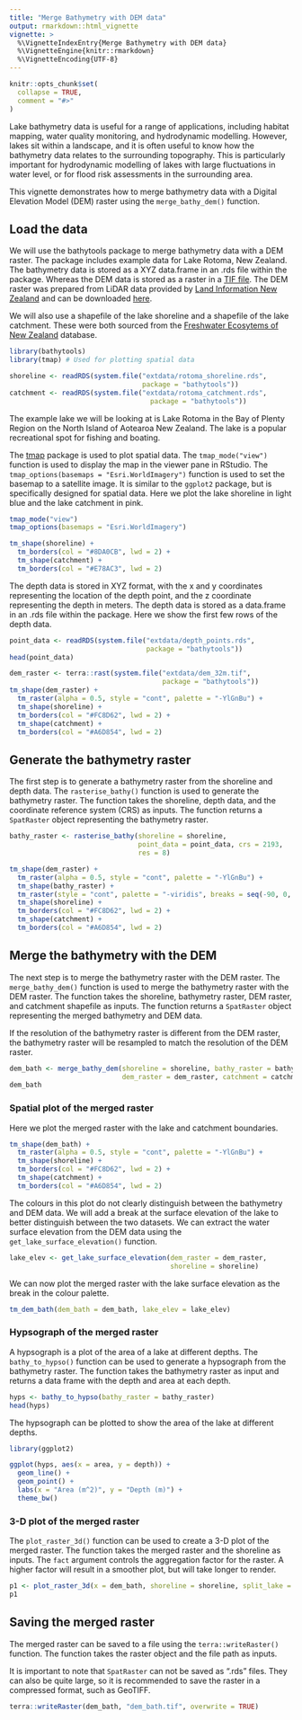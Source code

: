 ```yaml
---
title: "Merge Bathymetry with DEM data"
output: rmarkdown::html_vignette
vignette: >
  %\VignetteIndexEntry{Merge Bathymetry with DEM data}
  %\VignetteEngine{knitr::rmarkdown}
  %\VignetteEncoding{UTF-8}
---
```


```r
knitr::opts_chunk$set(
  collapse = TRUE,
  comment = "#>"
)
```

Lake bathymetry data is useful for a range of applications, including habitat mapping, water quality monitoring, and hydrodynamic modelling. However, lakes sit within a landscape, and it is often useful to know how the bathymetry data relates to the surrounding topography. This is particularly important for hydrodynamic modelling of lakes with large fluctuations in water level, or for flood risk assessments in the surrounding area. 

This vignette demonstrates how to merge bathymetry data with a Digital Elevation Model (DEM) raster using the `merge_bathy_dem()` function.

## Load the data

We will use the bathytools package to merge bathymetry data with a DEM raster. The package includes example data for Lake Rotoma, New Zealand. The bathymetry data is stored as a XYZ data.frame in an .rds file within the package. Whereas the DEM data is stored as a raster in a [TIF file](https://en.wikipedia.org/wiki/TIFF). The DEM raster was prepared from LiDAR data provided by [Land Information New Zealand](https://www.linz.govt.nz/) and can be downloaded [here](https://data.linz.govt.nz/layer/105690-bay-of-plenty-lidar-1m-dem-2019-2022/).


We will also use a shapefile of the lake shoreline and a shapefile of the lake catchment. These were both sourced from the [Freshwater Ecosytems of New Zealand](https://www.doc.govt.nz/our-work/freshwater-ecosystems-of-new-zealand/) database.


```r
library(bathytools)
library(tmap) # Used for plotting spatial data
```

```r
shoreline <- readRDS(system.file("extdata/rotoma_shoreline.rds",
                                 package = "bathytools"))
catchment <- readRDS(system.file("extdata/rotoma_catchment.rds",
                                   package = "bathytools"))
```

The example lake we will be looking at is Lake Rotoma in the Bay of Plenty Region on the North Island of Aotearoa New Zealand. The lake is a popular recreational spot for fishing and boating. 

The [tmap](https://r-tmap.github.io/tmap/) package is used to plot spatial data. The `tmap_mode("view")` function is used to display the map in the viewer pane in RStudio. The `tmap_options(basemaps = "Esri.WorldImagery")` function is used to set the basemap to a satellite image.
It is similar to the `ggplot2` package, but is specifically designed for spatial data.
Here we plot the lake shoreline in light blue and the lake catchment in pink.

```r
tmap_mode("view")
tmap_options(basemaps = "Esri.WorldImagery")

tm_shape(shoreline) +
  tm_borders(col = "#8DA0CB", lwd = 2) +
  tm_shape(catchment) +
  tm_borders(col = "#E78AC3", lwd = 2) 

```

The depth data is stored in XYZ format, with the x and y coordinates representing the location of the depth point, and the z coordinate representing the depth in meters. The depth data is stored as a data.frame in an .rds file within the package. Here we show the first few rows of the depth data.

```r
point_data <- readRDS(system.file("extdata/depth_points.rds",
                                  package = "bathytools"))
head(point_data)

```



```r
dem_raster <- terra::rast(system.file("extdata/dem_32m.tif",
                                      package = "bathytools"))
tm_shape(dem_raster) +
  tm_raster(alpha = 0.5, style = "cont", palette = "-YlGnBu") +
  tm_shape(shoreline) +
  tm_borders(col = "#FC8D62", lwd = 2) +
  tm_shape(catchment) +
  tm_borders(col = "#A6D854", lwd = 2) 

```

## Generate the bathymetry raster

The first step is to generate a bathymetry raster from the shoreline and depth data. The `rasterise_bathy()` function is used to generate the bathymetry raster. The function takes the shoreline, depth data, and the coordinate reference system (CRS) as inputs. The function returns a `SpatRaster` object representing the bathymetry raster.

```r

bathy_raster <- rasterise_bathy(shoreline = shoreline,
                                point_data = point_data, crs = 2193,
                                res = 8)
```

```r
tm_shape(dem_raster) +
  tm_raster(alpha = 0.5, style = "cont", palette = "-YlGnBu") +
  tm_shape(bathy_raster) +
  tm_raster(style = "cont", palette = "-viridis", breaks = seq(-90, 0, by = 10)) +
  tm_shape(shoreline) +
  tm_borders(col = "#FC8D62", lwd = 2) +
  tm_shape(catchment) +
  tm_borders(col = "#A6D854", lwd = 2) 
```


## Merge the bathymetry with the DEM

The next step is to merge the bathymetry raster with the DEM raster. The `merge_bathy_dem()` function is used to merge the bathymetry raster with the DEM raster. The function takes the shoreline, bathymetry raster, DEM raster, and catchment shapefile as inputs. The function returns a `SpatRaster` object representing the merged bathymetry and DEM data.

If the resolution of the bathymetry raster is different from the DEM raster, the bathymetry raster will be resampled to match the resolution of the DEM raster.

```r

dem_bath <- merge_bathy_dem(shoreline = shoreline, bathy_raster = bathy_raster,
                            dem_raster = dem_raster, catchment = catchment)
dem_bath
```

### Spatial plot of the merged raster


Here we plot the merged raster with the lake and catchment boundaries.

```r
tm_shape(dem_bath) +
  tm_raster(alpha = 0.5, style = "cont", palette = "-YlGnBu") +
  tm_shape(shoreline) +
  tm_borders(col = "#FC8D62", lwd = 2) +
  tm_shape(catchment) +
  tm_borders(col = "#A6D854", lwd = 2) 
```

The colours in this plot do not clearly distinguish between the bathymetry and DEM data. We will add a break at the surface elevation of the lake to better distinguish between the two datasets. We can extract the water surface elevation from the DEM data using the `get_lake_surface_elevation()` function.

```r
lake_elev <- get_lake_surface_elevation(dem_raster = dem_raster,
                                        shoreline = shoreline)
```

We can now plot the merged raster with the lake surface elevation as the break
in the colour palette.

```r
tm_dem_bath(dem_bath = dem_bath, lake_elev = lake_elev)
```

### Hypsograph of the merged raster

A hypsograph is a plot of the area of a lake at different depths. The `bathy_to_hypso()` function can be used to generate a hypsograph from the bathymetry raster. The function takes the bathymetry raster as input and returns a data frame with the depth and area at each depth.

```r

hyps <- bathy_to_hypso(bathy_raster = bathy_raster)
head(hyps)
```

The hypsograph can be plotted to show the area of the lake at different depths.

```r
library(ggplot2)

ggplot(hyps, aes(x = area, y = depth)) +
  geom_line() +
  geom_point() +
  labs(x = "Area (m^2)", y = "Depth (m)") +
  theme_bw()

```

### 3-D plot of the merged raster

The `plot_raster_3d()` function can be used to create a 3-D plot of the merged raster. The function takes the merged raster and the shoreline as inputs. The `fact` argument controls the aggregation factor for the raster. A higher factor will result in a smoother plot, but will take longer to render.

```r
p1 <- plot_raster_3d(x = dem_bath, shoreline = shoreline, split_lake = TRUE)
p1
```

## Saving the merged raster

The merged raster can be saved to a file using the `terra::writeRaster()` function. The function takes the raster object and the file path as inputs.

It is important to note that `SpatRaster` can not be saved as ".rds" files.
They can also be quite large, so it is recommended to save the raster in a compressed format, such as GeoTIFF.

```r
terra::writeRaster(dem_bath, "dem_bath.tif", overwrite = TRUE)
```


